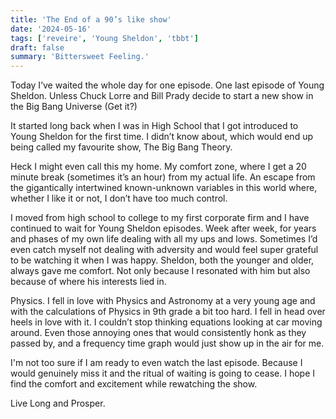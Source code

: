 ```yaml
---
title: 'The End of a 90’s like show'
date: '2024-05-16'
tags: ['reveire', 'Young Sheldon', 'tbbt']
draft: false
summary: 'Bittersweet Feeling.'
---
```


Today I’ve waited the whole day for one episode. One last episode of Young Sheldon. Unless Chuck Lorre and Bill Prady decide to start a new show in the Big Bang Universe (Get it?)

It started long back when I was in High School that I got introduced to Young Sheldon for the first time. I didn’t know about, which would end up being called my favourite show, The Big Bang Theory.

Heck I might even call this my home. My comfort zone, where I get a 20 minute break (sometimes it’s an hour) from my actual life. An escape from the gigantically intertwined known-unknown variables in this world where, whether I like it or not, I don’t have too much control.

I moved from high school to college to my first corporate firm and I have continued to wait for Young Sheldon episodes. Week after week, for years and phases of my own life dealing with all my ups and lows. Sometimes I’d even catch myself not dealing with adversity and would feel super grateful to be watching it when I was happy. Sheldon, both the younger and older, always gave me comfort. Not only because I resonated with him but also because of where his interests lied in.

Physics. I fell in love with Physics and Astronomy at a very young age and with the calculations of Physics in 9th grade a bit too hard. I fell in head over heels in love with it. I couldn’t stop thinking equations looking at car moving around. Even those annoying ones that would consistently honk as they passed by, and a frequency time graph would just show up in the air for me.

I'm not too sure if I am ready to even watch the last episode. Because I would genuinely miss it and the ritual of waiting is going to cease. I hope I find the comfort and excitement while rewatching the show.

Live Long and Prosper.
